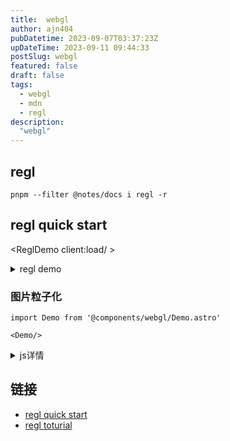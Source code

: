 ```yaml
---
title:  webgl
author: ajn404
pubDatetime: 2023-09-07T03:37:23Z
upDateTime: 2023-09-11 09:44:33
postSlug: webgl
featured: false
draft: false
tags:
  - webgl
  - mdn
  - regl
description:
  "webgl"
---
```



## regl

```shell
pnpm --filter @notes/docs i regl -r
```
## regl quick start


<ReglDemo client:load/ >

<details>
<summary>regl demo</summary>

```tsx
import { useEffect } from "react";
import wrapREGL from "regl";

export default () => {
    useEffect(() => {
        const regl = wrapREGL("#demo");
        const drawTriangle = regl({
            frag: `
  void main() {
    gl_FragColor = vec4(1, 0, 0, 1);
  }`,
            vert: `
  attribute vec2 position;
  void main() {
    gl_Position = vec4(position, 0, 1);
  }`,
            attributes: {
                position: [[0, -1], [-1, 0], [1, 1]]
            },

            count: 3
        })
        regl.frame(() => {
            regl.clear({
                color: [0, 0, 0, 1],
            })
            drawTriangle()
        })
    })
    return <canvas id="demo"></canvas>
}
```
</details>


### 图片粒子化

<Demo client:load/>


<Png client:load/>

```tsx
import Demo from '@components/webgl/Demo.astro'

<Demo/>
```

<details>
<summary> js详情</summary>

```js
 let aId =0;
    addEventListener('load', ()=>{
        const canvas = document.getElementById("canvas1") as HTMLCanvasElement;
        const wrapButton= document.getElementById('wrapButton') as HTMLButtonElement;
        const ctx = canvas.getContext("2d") as CanvasRenderingContext2D; 
     
        const width = canvas.clientWidth as number;
        const height = canvas.clientHeight as number;
        class Particle{
            x:number;
            y:number;
            size:number;
            effect:Effect;
            vx: number;
            vy: number;
            originY: number;
            originX: number;
            color: string;
            ease: number=0.1;
            constructor(effect:Effect,color:string,j:number,i:number){
                this.effect = effect;
                this.x = Math.random() * this.effect.width;
                this.y = Math.random() * this.effect.height;
                this.originX = Math.floor(j);
                this.originY = i;
                // this.x =this.originX;
                // this.y = this.originY;
                this.color = color;
                this.size = this.effect.gap;
                this.ease = 0.1;
                // this.vx = Math.random()  - 0.5;
                // this.vy = Math.random()  - 0.5;

                this.vx = 0;
                this.vy =0;
            }

            draw(contex:CanvasRenderingContext2D){
                contex.fillStyle = this.color;
                contex.fillRect(this.x, this.y, this.size, this.size);
            }
            update(){
                //妙
                this.x += (this.originX-this.x)*this.ease;
                this.y += (this.originY-this.y)*this.ease;
                // this.y += this.vy;
            }

            wrap(){
                    this.x = Math.random() * this.effect.width;
                    this.y = Math.random() * this.effect.height;
                    this.ease = 0.05;
            }
        }


        class Effect{
            width:number;
            height:number;
            particles:Array<Particle>;
            imgae:HTMLImageElement;
            centerX:number;
            centerY:number;
            x:number;
            y:number;
            gap: number;
            constructor(width:number, height:number){
                this.width = width;
                this.height = height;
                this.particles = [];
                this.imgae = document.getElementById("image1") as HTMLImageElement;
                this.centerX = this.width * 0.5;
                this.centerY = this.height * 0.5;
                this.x = this.centerX- this.imgae.height*0.5;
                this.y= this.centerY-this.imgae.height*0.5;

                this.gap =1;
            }

            init(context:CanvasRenderingContext2D){
                context.drawImage(this.imgae, this.x,this.y);
                const pixels = context.getImageData(0, 0, this.width, this.height).data;
                for(let i = 0; i < this.height; i+=this.gap){
                    for(let j=0;j<this.width;j+=this.gap){
                        const index = (i*this.width+j)*4;
                        const red = pixels[index];
                        const green = pixels[index+1];
                        const blue = pixels[index+2];
                        const alpha = pixels[index+3];

                        let color = `rgb(${red},${green},${blue})`;
                        if(alpha > 0){
                            this.particles.push(new Particle(this,color,j,i))
                        }
                    }
                    
                }
            }

            draw(context:CanvasRenderingContext2D){
                this.particles.forEach(item=>item.draw(context))
            }
            update(){
                this.particles.forEach(item=>item.update())
            }

            wrap(){
                this.particles.forEach(item=>item.wrap())
            }
        }

       

        const effect = new Effect(width, height);
        effect.init(ctx);
        const animate = ()=>{
            ctx.clearRect(0,0,width,height)
            effect.draw(ctx);
            effect.update() 
            aId = requestAnimationFrame(animate);
        }

        animate();

        wrapButton.addEventListener('click',()=>{
            effect.wrap();
        })

    })
```
</details>


## 链接

- [regl quick start](https://github.com/regl-project/regl/blob/gh-pages/API.md#quick-start)
- [regl toturial](https://observablehq.com/collection/@rreusser/regl-examples)